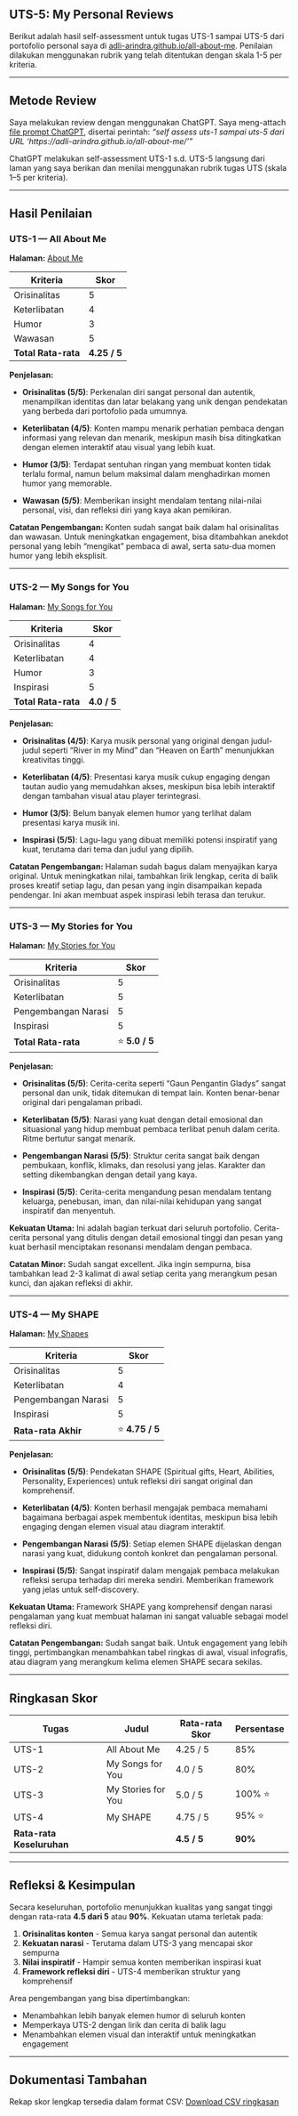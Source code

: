 ## UTS-5: My Personal Reviews

Berikut adalah hasil self-assessment untuk tugas UTS-1 sampai UTS-5 dari portofolio personal saya di [adli-arindra.github.io/all-about-me](https://adli-arindra.github.io/all-about-me/). Penilaian dilakukan menggunakan rubrik yang telah ditentukan dengan skala 1-5 per kriteria.

---

## Metode Review

Saya melakukan review dengan menggunakan ChatGPT. Saya meng-attach [file prompt ChatGPT](skor_uts.pdf), disertai perintah: *"self assess uts-1 sampai uts-5 dari URL 'https://adli-arindra.github.io/all-about-me/'"*

ChatGPT melakukan self-assessment UTS-1 s.d. UTS-5 langsung dari laman yang saya berikan dan menilai menggunakan rubrik tugas UTS (skala 1–5 per kriteria).

---

## Hasil Penilaian

### UTS-1 — All About Me

**Halaman:** [About Me](https://adli-arindra.github.io/all-about-me/)

| Kriteria            | Skor         |
| ------------------- | ------------ |
| Orisinalitas        | 5            |
| Keterlibatan        | 4            |
| Humor               | 3            |
| Wawasan             | 5            |
| **Total Rata-rata** | **4.25 / 5** |

**Penjelasan:**

- **Orisinalitas (5/5)**: Perkenalan diri sangat personal dan autentik, menampilkan identitas dan latar belakang yang unik dengan pendekatan yang berbeda dari portofolio pada umumnya.

- **Keterlibatan (4/5)**: Konten mampu menarik perhatian pembaca dengan informasi yang relevan dan menarik, meskipun masih bisa ditingkatkan dengan elemen interaktif atau visual yang lebih kuat.

- **Humor (3/5)**: Terdapat sentuhan ringan yang membuat konten tidak terlalu formal, namun belum maksimal dalam menghadirkan momen humor yang memorable.

- **Wawasan (5/5)**: Memberikan insight mendalam tentang nilai-nilai personal, visi, dan refleksi diri yang kaya akan pemikiran.

**Catatan Pengembangan:** Konten sudah sangat baik dalam hal orisinalitas dan wawasan. Untuk meningkatkan engagement, bisa ditambahkan anekdot personal yang lebih "mengikat" pembaca di awal, serta satu-dua momen humor yang lebih eksplisit.

---

### UTS-2 — My Songs for You

**Halaman:** [My Songs for You](https://adli-arindra.github.io/all-about-me/My_Song_for_You/index.html)

| Kriteria            | Skor        |
| ------------------- | ----------- |
| Orisinalitas        | 4           |
| Keterlibatan        | 4           |
| Humor               | 3           |
| Inspirasi           | 5           |
| **Total Rata-rata** | **4.0 / 5** |

**Penjelasan:**

- **Orisinalitas (4/5)**: Karya musik personal yang original dengan judul-judul seperti "River in my Mind" dan "Heaven on Earth" menunjukkan kreativitas tinggi.

- **Keterlibatan (4/5)**: Presentasi karya musik cukup engaging dengan tautan audio yang memudahkan akses, meskipun bisa lebih interaktif dengan tambahan visual atau player terintegrasi.

- **Humor (3/5)**: Belum banyak elemen humor yang terlihat dalam presentasi karya musik ini.

- **Inspirasi (5/5)**: Lagu-lagu yang dibuat memiliki potensi inspiratif yang kuat, terutama dari tema dan judul yang dipilih.

**Catatan Pengembangan:** Halaman sudah bagus dalam menyajikan karya original. Untuk meningkatkan nilai, tambahkan lirik lengkap, cerita di balik proses kreatif setiap lagu, dan pesan yang ingin disampaikan kepada pendengar. Ini akan membuat aspek inspirasi lebih terasa dan terukur.

---

### UTS-3 — My Stories for You

**Halaman:** [My Stories for You](https://adli-arindra.github.io/all-about-me/My_Stories_for_You/index.html)

| Kriteria            | Skor          |
| ------------------- | ------------- |
| Orisinalitas        | 5             |
| Keterlibatan        | 5             |
| Pengembangan Narasi | 5             |
| Inspirasi           | 5             |
| **Total Rata-rata** | ⭐ **5.0 / 5** |

**Penjelasan:**

- **Orisinalitas (5/5)**: Cerita-cerita seperti "Gaun Pengantin Gladys" sangat personal dan unik, tidak ditemukan di tempat lain. Konten benar-benar original dari pengalaman pribadi.

- **Keterlibatan (5/5)**: Narasi yang kuat dengan detail emosional dan situasional yang hidup membuat pembaca terlibat penuh dalam cerita. Ritme bertutur sangat menarik.

- **Pengembangan Narasi (5/5)**: Struktur cerita sangat baik dengan pembukaan, konflik, klimaks, dan resolusi yang jelas. Karakter dan setting dikembangkan dengan detail yang kaya.

- **Inspirasi (5/5)**: Cerita-cerita mengandung pesan mendalam tentang keluarga, penebusan, iman, dan nilai-nilai kehidupan yang sangat inspiratif dan menyentuh.

**Kekuatan Utama:** Ini adalah bagian terkuat dari seluruh portofolio. Cerita-cerita personal yang ditulis dengan detail emosional tinggi dan pesan yang kuat berhasil menciptakan resonansi mendalam dengan pembaca.

**Catatan Minor:** Sudah sangat excellent. Jika ingin sempurna, bisa tambahkan lead 2-3 kalimat di awal setiap cerita yang merangkum pesan kunci, dan ajakan refleksi di akhir.

---

### UTS-4 — My SHAPE

**Halaman:** [My Shapes](https://adli-arindra.github.io/all-about-me/My_Shapes/index.html)

| Kriteria            | Skor           |
| ------------------- | -------------- |
| Orisinalitas        | 5              |
| Keterlibatan        | 4              |
| Pengembangan Narasi | 5              |
| Inspirasi           | 5              |
| **Rata-rata Akhir** | ⭐ **4.75 / 5** |

**Penjelasan:**

- **Orisinalitas (5/5)**: Pendekatan SHAPE (Spiritual gifts, Heart, Abilities, Personality, Experiences) untuk refleksi diri sangat original dan komprehensif.

- **Keterlibatan (4/5)**: Konten berhasil mengajak pembaca memahami bagaimana berbagai aspek membentuk identitas, meskipun bisa lebih engaging dengan elemen visual atau diagram interaktif.

- **Pengembangan Narasi (5/5)**: Setiap elemen SHAPE dijelaskan dengan narasi yang kuat, didukung contoh konkret dan pengalaman personal.

- **Inspirasi (5/5)**: Sangat inspiratif dalam mengajak pembaca melakukan refleksi serupa terhadap diri mereka sendiri. Memberikan framework yang jelas untuk self-discovery.

**Kekuatan Utama:** Framework SHAPE yang komprehensif dengan narasi pengalaman yang kuat membuat halaman ini sangat valuable sebagai model refleksi diri.

**Catatan Pengembangan:** Sudah sangat baik. Untuk engagement yang lebih tinggi, pertimbangkan menambahkan tabel ringkas di awal, visual infografis, atau diagram yang merangkum kelima elemen SHAPE secara sekilas.

---

## Ringkasan Skor

| Tugas  | Judul               | Rata-rata Skor | Persentase |
| ------ | ------------------- | -------------- | ---------- |
| UTS-1  | All About Me        | 4.25 / 5       | 85%        |
| UTS-2  | My Songs for You    | 4.0 / 5        | 80%        |
| UTS-3  | My Stories for You  | 5.0 / 5        | 100% ⭐    |
| UTS-4  | My SHAPE            | 4.75 / 5       | 95% ⭐     |
| **Rata-rata Keseluruhan** | | **4.5 / 5** | **90%** |

---

## Refleksi & Kesimpulan

Secara keseluruhan, portofolio menunjukkan kualitas yang sangat tinggi dengan rata-rata **4.5 dari 5** atau **90%**. Kekuatan utama terletak pada:

1. **Orisinalitas konten** - Semua karya sangat personal dan autentik
2. **Kekuatan narasi** - Terutama dalam UTS-3 yang mencapai skor sempurna
3. **Nilai inspiratif** - Hampir semua konten memberikan inspirasi kuat
4. **Framework refleksi diri** - UTS-4 memberikan struktur yang komprehensif

Area pengembangan yang bisa dipertimbangkan:

- Menambahkan lebih banyak elemen humor di seluruh konten
- Memperkaya UTS-2 dengan lirik dan cerita di balik lagu
- Menambahkan elemen visual dan interaktif untuk meningkatkan engagement

---

## Dokumentasi Tambahan

Rekap skor lengkap tersedia dalam format CSV: [Download CSV ringkasan](UTS_self_assessment.csv)